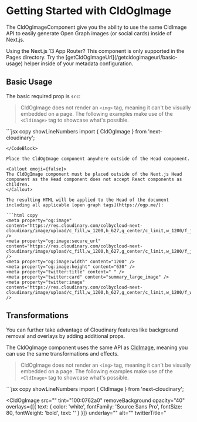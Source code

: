 

<Head>
  <title>CldOgImage - Next Cloudinary</title>
  <meta name="og:title" content="Getting Started with CldOgImage - Next Cloudinary" />
  <meta name="og:url" content={`https://next.cloudinary.dev/cldogimage/basic-usage`} />
</Head>

<OgImage
  title="CldOgImage"
  twitterTitle="Getting Started with CldOgImage"
/>

# Getting Started with CldOgImage

The CldOgImageComponent give you the ability to use the same CldImage API to easily generate Open Graph images (or social cards) inside of Next.js.

<Callout emoji={false}>
  Using the Next.js 13 App Router? This component is only supported in the Pages directory. Try the [getCldOgImageUrl](/getcldogimageurl/basic-usage) helper inside of your metadata configuration.
</Callout>

## Basic Usage

The basic required prop is `src`:

<HeaderImage>
  <ExamplesCldOgImage
    src={`${process.env.IMAGES_DIRECTORY}/turtle`}
    alt="Turtle in the ocean"
  />
</HeaderImage>

> CldOgImage does not render an `<img>` tag, meaning it can't be visually embedded on a page. The following examples make use of the `<CldImage>` tag to showcase what's possible.

<CodeBlock className="mt-6">
  ```jsx copy showLineNumbers
  import { CldOgImage } from 'next-cloudinary';

  <CldOgImage
    src="<Public ID>"
  />
  ```
</CodeBlock>

Place the CldOgImage component anywhere outside of the Head component.

<Callout emoji={false}>
  The CldOgImage component must be placed outside of the Next.js Head component as the Head component does not accept React components as children.
</Callout>

The resulting HTML will be applied to the Head of the document including all applicable [open graph tags](https://ogp.me/):

```html copy
<meta property="og:image" content="https://res.cloudinary.com/colbycloud-next-cloudinary/image/upload/c_fill,w_1200,h_627,g_center/c_limit,w_1200/f_jpg/q_auto/v1/images/galaxy" />
<meta property="og:image:secure_url" content="https://res.cloudinary.com/colbycloud-next-cloudinary/image/upload/c_fill,w_1200,h_627,g_center/c_limit,w_1200/f_jpg/q_auto/v1/images/galaxy" />
<meta property="og:image:width" content="1200" />
<meta property="og:image:height" content="630" />
<meta property="twitter:title" content=" " />
<meta property="twitter:card" content="summary_large_image" />
<meta property="twitter:image" content="https://res.cloudinary.com/colbycloud-next-cloudinary/image/upload/c_fill,w_1200,h_627,g_center/c_limit,w_1200/f_webp/q_auto/v1/images/galaxy" />
```


## Transformations

You can further take advantage of Cloudinary features like background removal and overlays by adding additional props.

The CldOgImage component uses the same API as [CldImage](/cldimage/configuration), meaning you can use the same transformations and effects.


<HeaderImage>
  <ExamplesCldOgImage
    src={`${process.env.IMAGES_DIRECTORY}/turtle`}
    tint="100:0762a0"
    removeBackground
    opacity="40"
    overlays={[{
      text: {
        color: 'white',
        fontFamily: 'Source Sans Pro',
        fontSize: 80,
        fontWeight: 'bold',
        text: 'Next Cloudinary'
      }
    }]}
    underlay={`${process.env.IMAGES_DIRECTORY}/galaxy`}
    alt="Turtle in the ocean"
  />
</HeaderImage>

> CldOgImage does not render an `<img>` tag, meaning it can't be visually embedded on a page. The following examples make use of the `<CldImage>` tag to showcase what's possible.

<CodeBlock className="mt-6">
  ```jsx copy showLineNumbers
  import { CldImage } from 'next-cloudinary';

  <CldOgImage
    src="<Public ID>"
    tint="100:0762a0"
    removeBackground
    opacity="40"
    overlays={[{
      text: {
        color: 'white',
        fontFamily: 'Source Sans Pro',
        fontSize: 80,
        fontWeight: 'bold',
        text: '<Text>'
      }
    }]}
    underlay="<Public ID>"
    alt="<Description>"
    twitterTitle="<Title>"
  />
  ```
</CodeBlock>

## Watch & Learn

<Video
  title="Dynamic Social Media Cards in Next.js with Next Cloudinary"
  url="https://www.youtube.com/watch?v=Q6EzklQ3JLU"
/>

## Learn More about CldOgImage
* [Configuration](/cldogimage/configuration)
* [Examples](/cldogimage/examples)